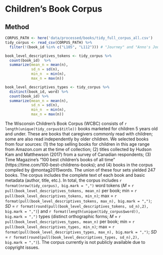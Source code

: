 
# Children's Book Corpus
## Method
```r
CORPUS_PATH <- here('data/processed/books/tidy_full_corpus_all.csv')
tidy_corpus <- read_csv(CORPUS_PATH) %>%
  filter(!(book_id %in% c("L105", "L112"))) # "Journey" and "Anno's Journey" are pictures books

book_level_descriptives_tokens <- tidy_corpus %>%
  count(book_id)  %>%
  summarize(mean_n = mean(n),
            sd_n = sd(n),
            min_n  = min(n),
            max_n = max(n))

book_level_descriptives_types <- tidy_corpus %>%
  distinct(book_id, word) %>%
  count(book_id) %>%
  summarize(mean_n = mean(n),
            sd_n = sd(n),
            min_n  = min(n),
            max_n = max(n))
```

The Wisconsin Children’s Book Corpus (WCBC) consists of `r length(unique(tidy_corpus$title))`  books marketed for children 5 years old and under. These are books that caregivers commonly read with children; some are also read independently by older children. We selected books from four sources: (1) the top selling books for children in this age range from Amazon.com at the time of collection; (2) titles collected by Hudson Kam and Matthewson (2017) from a survey of Canadian respondents; (3) Time Magazine’s “100 best children’s books of all time” (https://time.com/100-best-childrens-books); and (4) books in the corpus compiled by @montag2015words. The union of these four sets yielded 247 books. The corpus includes the complete text of each book and basic metadata (author, title, etc.). In total, the corpus includes `r format(nrow(tidy_corpus), big.mark = ",")` word tokens (_M_ = `r pull(book_level_descriptives_tokens, mean_n)` per book; min = `r pull(book_level_descriptives_tokens, min_n)`; max = `r format(pull(book_level_descriptives_tokens, max_n), big.mark = ",")`; _SD_ = `r format(round(pull(book_level_descriptives_tokens, sd_n),2), big.mark = ",")`) and `r format(length(unique(tidy_corpus$word)), big.mark = ",")` types (distinct orthographic forms; _M_ = `r pull(book_level_descriptives_types, mean_n)` per book; min = `r pull(book_level_descriptives_types, min_n)`; max = `r format(pull(book_level_descriptives_types, max_n), big.mark = ",")`; _SD_ = `r format(round(pull(book_level_descriptives_types, sd_n),2), big.mark = ",")`). The corpus currently is not publicly available due to copyright issues. 